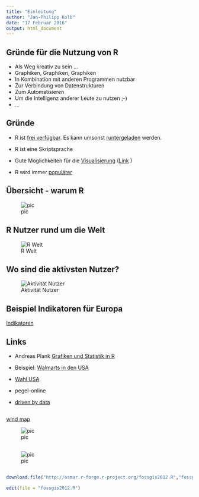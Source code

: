 ```yaml
---
title: "Einleitung"
author: "Jan-Philipp Kolb"
date: "17 Februar 2016"
output: html_document
---
```


## Gründe für die Nutzung von R

- Als Weg kreativ zu sein ...
- Graphiken, Graphiken, Graphiken
- In Kombination mit anderen Programmen nutzbar
- Zur Verbindung von Datenstrukturen
- Zum Automatisieren
- Um die Intelligenz anderer Leute zu nutzen ;-)
- ...


## Gründe

- R ist [frei verfügbar](http://www.inside-r.org/why-use-r). Es kann umsonst [runtergeladen](http://mirrors.softliste.de/cran/) werden.

- R ist eine Skriptsprache 
- Gute Möglichkeiten für die [Visualisierung](http://research.stowers-institute.org/efg/R/) ([Link](http://www.sr.bham.ac.uk/~ajrs/R/r-gallery.html) )

- R wird immer [populärer](https://twitter.com/josiahjdavis/status/559778930476220418)

## Übersicht - warum R

![pic](http://d287f0h5fel5hu.cloudfront.net/blog/wp-content/uploads/2013/06/bar-learn-r-img11.png)

## R Nutzer rund um die Welt

![R Welt](http://revolution-computing.typepad.com/.a/6a010534b1db25970b0191035099d8970c-pi)

## Wo sind die aktivsten Nutzer?

![Aktivität Nutzer](http://spatial.ly/wp-content/uploads/2013/06/r_activity.png)

## Beispiel Indikatoren für Europa

[Indikatoren](https://japhilko.shinyapps.io/Choropleths/)

## Links

- Andreas Plank [Grafiken und Statistik in R](http://www.chironomidaeproject.com/fileadmin/downloads/Formeln_in_R.pdf)

- Beispiel: [Walmarts in den USA](https://rpubs.com/Radcliffe/walmart)

- [Wahl USA](http://fivethirtyeight.com/)



- pegel-online

- [driven by data](http://driven-by-data.net/)

## 

[wind map](http://hint.fm/wind/)

![pic](http://www.flowjustflow.com/wp-content/gallery/hint-fm/high-res-3600.jpg)

## 

![pic](http://driven-by-data.net/images/working-women-full.png)

## 



```r
download.file("http://osmar.r-forge.r-project.org/fossgis2012.R","fossgis2012.R")

edit(file = "fossgis2012.R")
```

